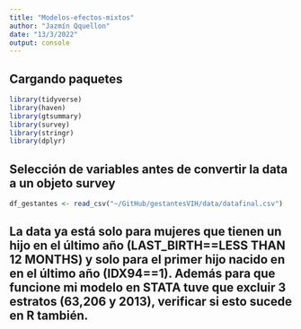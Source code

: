 ```yaml
---
title: "Modelos-efectos-mixtos"
author: "Jazmín Qquellon"
date: "13/3/2022"
output: console
---
```

## Cargando paquetes

```r
library(tidyverse)
library(haven)
library(gtsummary)
library(survey)
library(stringr)
library(dplyr)
```

## Selección de variables antes de convertir la data a un objeto survey
```r
df_gestantes <- read_csv("~/GitHub/gestantesVIH/data/datafinal.csv") 

```
## La data ya está solo para mujeres que tienen un hijo en el último año (LAST_BIRTH==LESS THAN 12 MONTHS) y solo para el primer hijo nacido en en el último año (IDX94==1). Además para que funcione mi modelo en STATA tuve que excluir 3 estratos (63,206 y 2013), verificar si esto sucede en R también. 
